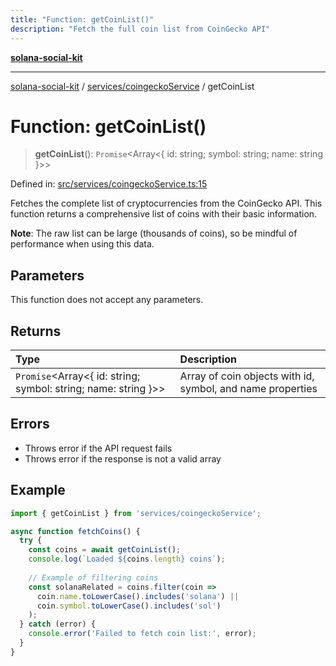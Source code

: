 ```yaml
---
title: "Function: getCoinList()"
description: "Fetch the full coin list from CoinGecko API"
---
```


[**solana-social-kit**](../../../README.mdx)

***

[solana-social-kit](../../../README.mdx) / [services/coingeckoService](../README.mdx) / getCoinList

# Function: getCoinList()

> **getCoinList**(): `Promise`<Array<{ id: string; symbol: string; name: string }>>

Defined in: [src/services/coingeckoService.ts:15](https://github.com/SendArcade/solana-app-kit/blob/main/src/services/coingeckoService.ts#L15)

Fetches the complete list of cryptocurrencies from the CoinGecko API.
This function returns a comprehensive list of coins with their basic information.

**Note**: The raw list can be large (thousands of coins), so be mindful of performance when using this data.

## Parameters

This function does not accept any parameters.

## Returns

| Type | Description |
| :------ | :------ |
| `Promise`<Array<{ id: string; symbol: string; name: string }>> | Array of coin objects with id, symbol, and name properties |

## Errors

- Throws error if the API request fails
- Throws error if the response is not a valid array

## Example

```typescript
import { getCoinList } from 'services/coingeckoService';

async function fetchCoins() {
  try {
    const coins = await getCoinList();
    console.log(`Loaded ${coins.length} coins`);
    
    // Example of filtering coins
    const solanaRelated = coins.filter(coin => 
      coin.name.toLowerCase().includes('solana') ||
      coin.symbol.toLowerCase().includes('sol')
    );
  } catch (error) {
    console.error('Failed to fetch coin list:', error);
  }
}
``` 